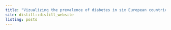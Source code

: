 ```yaml
---
title: "Vizualizing the prevalence of diabetes in six European countries"
site: distill::distill_website
listing: posts
---
```

